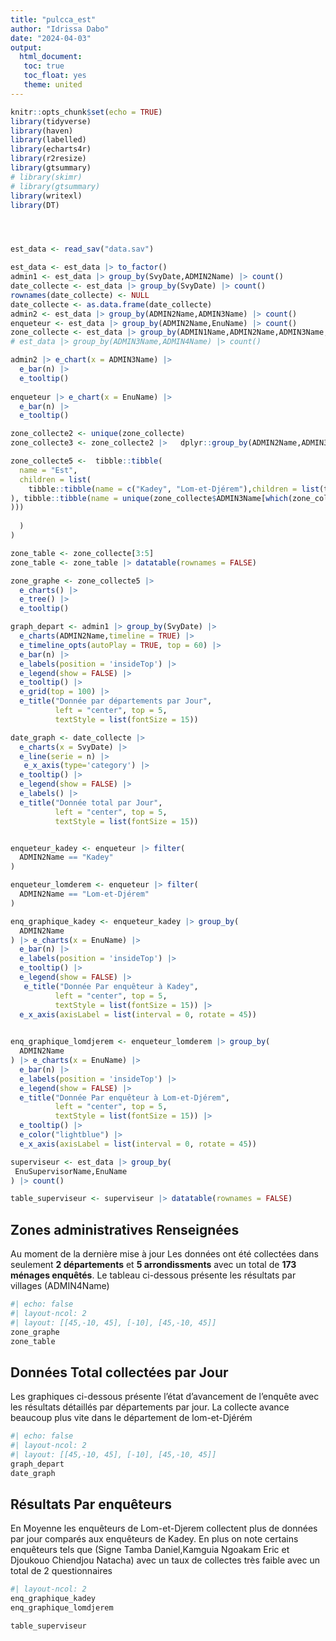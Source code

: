 ```yaml
---
title: "pulcca_est"
author: "Idrissa Dabo"
date: "2024-04-03"
output: 
  html_document:
   toc: true
   toc_float: yes
   theme: united
---
```

```r
knitr::opts_chunk$set(echo = TRUE)
library(tidyverse)
library(haven)
library(labelled)
library(echarts4r)
library(r2resize)
library(gtsummary)
# library(skimr)
# library(gtsummary)
library(writexl)
library(DT)




est_data <- read_sav("data.sav")

est_data <- est_data |> to_factor()
admin1 <- est_data |> group_by(SvyDate,ADMIN2Name) |> count()
date_collecte <- est_data |> group_by(SvyDate) |> count()
rownames(date_collecte) <- NULL
date_collecte <- as.data.frame(date_collecte)
admin2 <- est_data |> group_by(ADMIN2Name,ADMIN3Name) |> count()
enqueteur <- est_data |> group_by(ADMIN2Name,EnuName) |> count()
zone_collecte <- est_data |> group_by(ADMIN1Name,ADMIN2Name,ADMIN3Name,ADMIN4Name) |> count()
# est_data |> group_by(ADMIN3Name,ADMIN4Name) |> count()

admin2 |> e_chart(x = ADMIN3Name) |> 
  e_bar(n) |> 
  e_tooltip()
  
enqueteur |> e_chart(x = EnuName) |> 
  e_bar(n) |> 
  e_tooltip()

zone_collecte2 <- unique(zone_collecte)
zone_collecte3 <- zone_collecte2 |>   dplyr::group_by(ADMIN2Name,ADMIN3Name) |> count()

zone_collecte5 <-  tibble::tibble(
  name = "Est",
  children = list(
    tibble::tibble(name = c("Kadey", "Lom-et-Djérem"),children = list(tibble::tibble(name = unique(zone_collecte$ADMIN3Name[which(zone_collecte$ADMIN2Name == unique(zone_collecte$ADMIN2Name)[1])])
), tibble::tibble(name = unique(zone_collecte$ADMIN3Name[which(zone_collecte$ADMIN2Name == unique(zone_collecte$ADMIN2Name)[2])])
)))
    
  )
)

zone_table <- zone_collecte[3:5]
zone_table <- zone_table |> datatable(rownames = FALSE)

zone_graphe <- zone_collecte5 |> 
  e_charts() |> 
  e_tree() |> 
  e_tooltip()

graph_depart <- admin1 |> group_by(SvyDate) |> 
  e_charts(ADMIN2Name,timeline = TRUE) |> 
  e_timeline_opts(autoPlay = TRUE, top = 60) |> 
  e_bar(n) |> 
  e_labels(position = 'insideTop') |> 
  e_legend(show = FALSE) |> 
  e_tooltip() |> 
  e_grid(top = 100) |> 
  e_title("Donnée par départements par Jour", 
          left = "center", top = 5, 
          textStyle = list(fontSize = 15))

date_graph <- date_collecte |>
  e_charts(x = SvyDate) |>
  e_line(serie = n) |>
   e_x_axis(type='category') |>
  e_tooltip() |> 
  e_legend(show = FALSE) |> 
  e_labels() |> 
  e_title("Donnée total par Jour", 
          left = "center", top = 5, 
          textStyle = list(fontSize = 15))


enqueteur_kadey <- enqueteur |> filter(
  ADMIN2Name == "Kadey"
)

enqueteur_lomderem <- enqueteur |> filter(
  ADMIN2Name == "Lom-et-Djérem"
)

enq_graphique_kadey <- enqueteur_kadey |> group_by(
  ADMIN2Name
) |> e_charts(x = EnuName) |> 
  e_bar(n) |> 
  e_labels(position = 'insideTop') |> 
  e_tooltip() |> 
  e_legend(show = FALSE) |> 
   e_title("Donnée Par enquêteur à Kadey", 
          left = "center", top = 5, 
          textStyle = list(fontSize = 15)) |> 
  e_x_axis(axisLabel = list(interval = 0, rotate = 45))
  

enq_graphique_lomdjerem <- enqueteur_lomderem |> group_by(
  ADMIN2Name
) |> e_charts(x = EnuName) |> 
  e_bar(n) |> 
  e_labels(position = 'insideTop') |> 
  e_legend(show = FALSE) |> 
  e_title("Donnée Par enquêteur à Lom-et-Djérem", 
          left = "center", top = 5, 
          textStyle = list(fontSize = 15)) |> 
  e_tooltip() |> 
  e_color("lightblue") |> 
  e_x_axis(axisLabel = list(interval = 0, rotate = 45))

superviseur <- est_data |> group_by(
 EnuSupervisorName,EnuName
) |> count()

table_superviseur <- superviseur |> datatable(rownames = FALSE)
```

## Zones administratives Renseignées

Au moment de la dernière mise à jour Les données ont été collectées dans seulement **2 départements** et **5 arrondissments** avec un total de **173 ménages enquêtés**. Le tableau ci-dessous présente les résultats par villages (ADMIN4Name)

```r
#| echo: false
#| layout-ncol: 2
#| layout: [[45,-10, 45], [-10], [45,-10, 45]]
zone_graphe
zone_table

```

## Données Total collectées par Jour

Les graphiques ci-dessous présente l'état d'avancement de l'enquête avec les résultats détaillés par départements par jour. La collecte avance beaucoup plus vite dans le département de lom-et-Djérém

```r
#| echo: false
#| layout-ncol: 2
#| layout: [[45,-10, 45], [-10], [45,-10, 45]]
graph_depart
date_graph

```

## Résultats Par enquêteurs
En Moyenne les enquêteurs de Lom-et-Djerem collectent plus de données par jour comparés aux enquêteurs de Kadey. En plus on note certains enquêteurs tels que (Signe Tamba Daniel,Kamguia Ngoakam Eric et Djoukouo Chiendjou Natacha) avec un taux de collectes très faible avec un total de 2 questionnaires
```r
#| layout-ncol: 2
enq_graphique_kadey
enq_graphique_lomdjerem

```

```r
table_superviseur
```
